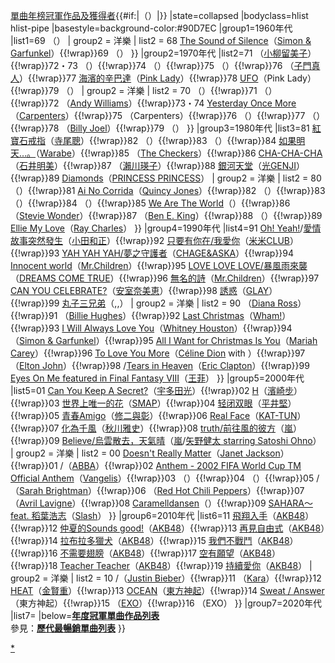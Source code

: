 {{Navbox
|name=Oricon單曲年榜冠軍
|title=[[Oricon公信榜|Oricon]]{{#if:{{{2|}}}|{{{2|}}}|}}[[Oricon單曲年榜冠軍作品列表|單曲年榜冠軍作品及獲得者]]{{#if:{{{1|}}}|（{{{1|}}}）|}}
|state=<includeonly>collapsed</includeonly>
|bodyclass=hlist hlist-pipe
|basestyle=background-color:#90D7EC
|group1=1960年代
|list1={{Navbox subgroup
| basestyle=background-color:#90D7EC
| group1 = 邦樂
| list1  = 
{{Nowrap begin}}68 {{link-ja|星光華爾茲|星影のワルツ}}（[[千昌夫]]）{{!wrap}}69 {{link-ja|黎明的即興曲|夜明けのスキャット}}（{{link-ja|由紀沙織|由紀さおり}}）{{Nowrap end}}
| group2 = 洋樂
| list2  = 
{{Nowrap begin}}68 [[寂静之声|The Sound of Silence]]（[[賽門與葛芬柯|Simon & Garfunkel]]）{{!wrap}}69 {{link-en|Those Were the Days|Those Were the Days (song)}}（{{link-en|Mary Hopkin}}）{{Nowrap end}}
}}
|group2=1970年代
|list2={{Navbox subgroup
| group1 = 邦樂
| basestyle=background-color:#90D7EC
| list1  = 
{{Nowrap begin}}70 {{link-ja|黑貓探戈|黒ネコのタンゴ}}（{{link-ja|皆川理|皆川おさむ}}）{{!wrap}}71 {{link-ja|我的城下町|わたしの城下町}}（[[小柳留美子]]）{{!wrap}}72・73 {{link-ja|女人之路|女のみち}}（{{link-ja|宮史郎與極品三重奏|宮史郎とぴんからトリオ}}）{{!wrap}}74 {{link-ja|眼淚的節操|なみだの操}}（{{link-ja|國王殿下 (日本團體)|殿さまキングス|國王殿下}}）{{!wrap}}75 {{link-ja|昭和枯芒|昭和枯れすゝき}}（{{link-ja|櫻與一郎|さくらと一郎}}）{{!wrap}}76 {{link-ja|游吧！鯛魚燒|およげ!たいやきくん}}（[[子門真人]]）{{!wrap}}77 [[海濱的辛巴達]]（[[粉紅淑女|Pink Lady]]）{{!wrap}}78 [[UFO (Pink Lady單曲)|UFO]]（Pink Lady）{{!wrap}}79 {{link-ja|追夢酒|夢追い酒}}（{{link-ja|渥美二郎}}）{{Nowrap end}}
| group2 = 洋樂
| list2  = 
{{Nowrap begin}}70 {{link-en|Venus (Shocking Blue song)|Venus (Shocking Blue song)|Venus}}（{{link-en|Shocking Blue}}）{{!wrap}}71 {{link-en|I Dream of Naomi}}（{{link-en|Hedva & David|Hedva and David}}）{{!wrap}}72 {{link-en|Love Theme from "The Godfather"|Love Theme from "The Godfather" (album)}}（[[安迪·威廉斯|Andy Williams]]）{{!wrap}}73・74 [[昨日重現 (歌曲)|Yesterday Once More]]（[[卡彭特乐队|Carpenters]]）{{!wrap}}75 {{link-en|Please Mr. Postman}}（Carpenters）{{!wrap}}76 {{link-en|Beautiful Sunday (song)|Beautiful Sunday (song)|Beautiful Sunday}}（{{link-ja|Daniel Boone (singer)|Daniel Boone (singer)|Daniel Boone}}）{{!wrap}}77 {{link-en|Sky High (song)|Sky High (song)|Sky High}}（{{link-en|Jigsaw (band)|Jigsaw (band)|Jigsaw}}）{{!wrap}}78 {{link-en|The Stranger (album)|The Stranger (album)|The Stranger}}（[[比利·乔尔|Billy Joel]]）{{!wrap}}79 {{link-en|I Was Made for Dancin'}}（{{link-en|Leif Garrett}}）{{Nowrap end}}
}}
|group3=1980年代
|list3={{Navbox subgroup
| group1 = 邦樂
| basestyle=background-color:#90D7EC
| list1  = 
{{Nowrap begin}}80 {{link-ja|Dancing All Night|ダンシング・オールナイト}}（{{link-ja|Monta & Brothers|もんたよしのり}}）{{!wrap}}81 [[紅寶石戒指]]（[[寺尾聰]]）{{!wrap}}82 {{link-ja|等著你|待つわ}}（{{link-ja|Aming|あみん}}）{{!wrap}}83 {{link-ja|山茶花之宿|さざんかの宿}}（{{link-ja|大川榮策|大川栄策}}）{{!wrap}}84 [[如果明天…。]]（[[Warabe]]）{{!wrap}}85 {{link-ja|為茱莉亞傷心|ジュリアに傷心}}（[[The Checkers]]）{{!wrap}}86 [[CHA-CHA-CHA]]（[[石井明美]]）{{!wrap}}87 {{link-ja|給我生命吧|命くれない}}（[[瀨川瑛子]]）{{!wrap}}88 [[銀河天堂]]（[[光GENJI]]）{{!wrap}}89 [[Diamonds (PRINCESS PRINCESS單曲)|Diamonds]]（[[PRINCESS PRINCESS]]）{{Nowrap end}}
| group2 = 洋樂
| list2  = 
{{Nowrap begin}}80 {{link-en|I'm In the Mood for Dancing}}（{{link-en|The Nolans}}）{{!wrap}}81 [[爱的斗牛 (歌曲)|Ai No Corrida]]（[[昆西·琼斯|Quincy Jones]]）{{!wrap}}82 {{link-en|Casablanca (單曲)|哀愁のカサブランカ|Casablanca}}（{{link-en|Bertie Higgins}}）{{!wrap}}83 {{link-en|Flashdance... What a Feeling}}（{{link-en|Irene Cara}}）{{!wrap}}84 {{link-en|I Like Chopin}}（{{link-en|Gazebo|Gazebo (musician)}}）{{!wrap}}85 [[天下一家|We Are The World]]（{{link-en|USA for Africa}}）{{!wrap}}86 {{link-en|Part-Time Lover}}（[[史蒂维·旺德|Stevie Wonder]]）{{!wrap}}87 {{link-en|Stand by Me (單曲)|Stand by Me (Ben E. King song)|Stand by Me}}（[[本·E·金|Ben E. King]]）{{!wrap}}88 {{link-en|Toy Boy}}（{{link-en|Sinitta}}）{{!wrap}}89 [[心愛的艾莉|Ellie My Love]]（[[Ray Charles]]）{{Nowrap end}}
}}
|group4=1990年代
|list4={{Navbox subgroup
| group1 = 邦樂
| basestyle=background-color:#90D7EC
| list1  = 
{{Nowrap begin}}90 [[大家來跳舞]]（[[B.B.QUEENS]]）{{!wrap}}91 [[Oh! Yeah!]]/[[愛情故事突然發生]]（[[小田和正]]）{{!wrap}}92 [[只要有你在/我愛你]]（[[米米CLUB]]）{{!wrap}}93 [[YAH YAH YAH/夢之守護者]]（[[恰克與飛鳥|CHAGE&ASKA]]）{{!wrap}}94 [[Innocent world]]（[[Mr.Children]]）{{!wrap}}95 [[LOVE LOVE LOVE/暴風雨來襲]]（[[DREAMS COME TRUE]]）{{!wrap}}96 [[無名的詩]]（[[Mr.Children]]）{{!wrap}}97 [[CAN YOU CELEBRATE?]]（[[安室奈美恵]]）{{!wrap}}98 [[誘惑 (GLAY單曲)|誘惑]]（[[GLAY]]）{{!wrap}}99 [[丸子三兄弟]]（{{link-ja|速水健太郎|速水けんたろう}},{{link-ja|茂森亞由美|茂森あゆみ}},{{link-ja|向日葵兒童,丸子合唱團|おかあさんといっしょ}}）{{Nowrap end}}
| group2 = 洋樂
| list2  = 
{{Nowrap begin}}90 {{link-en|If We Hold on Together}}（[[戴安娜·罗斯|Diana Ross]]）{{!wrap}}91 {{link-en|Welcome to the Edge}}（[[比利·休斯 (美国)|Billie Hughes]]）{{!wrap}}92 [[Last Christmas (歌曲)|Last Christmas]]（[[Wham!]]）{{!wrap}}93 [[我将永远爱你|I Will Always Love You]]（[[惠特妮·休斯顿|Whitney Houston]]）{{!wrap}}94 {{link-en|A Hazy Shade of Winter}}（[[賽門與葛芬柯|Simon & Garfunkel]]）{{!wrap}}95 [[你是我最想要的聖誕禮物|All I Want for Christmas Is You]]（[[瑪麗亞·凱莉|Mariah Carey]]）{{!wrap}}96 [[To Love You More]]（[[席琳·狄翁|Céline Dion]] with {{link-ja|KRYZLER & KOMPANY|クライズラー&カンパニー}}）{{!wrap}}97 {{link-en|Candle in the Wind ～獻給黛安娜王妃|Candle in the Wind}}（[[Elton John]]）{{!wrap}}98 {{link-en|Change the World}}/[[泪洒天堂|Tears in Heaven]]（[[埃里克·克莱普顿|Eric Clapton]]）{{!wrap}}99 [[Eyes on Me|Eyes On Me featured in Final Fantasy VIII]]（[[王菲]]）{{Nowrap end}}
}}
|group5=2000年代
|list5={{Navbox subgroup
| group1 = 邦樂
| basestyle=background-color:#90D7EC
| list1  = 
{{Nowrap begin}}00 [[海嘯 (單曲)|TSUNAMI]]（[[南方之星]]）{{!wrap}}01 [[Can You Keep A Secret?]]（[[宇多田光]]）{{!wrap}}02 [[H (濱崎步單曲)|H]]（[[濱崎步]]）{{!wrap}}03 [[世界上唯一的花]]（[[SMAP]]）{{!wrap}}04 [[轻闭双眼]]（[[平井堅]]）{{!wrap}}05 [[青春Amigo]]（[[修二與彰]]）{{!wrap}}06 [[Real Face]]（[[KAT-TUN]]）{{!wrap}}07 [[化為千風 (秋川雅史單曲)|化為千風]]（[[秋川雅史]]）{{!wrap}}08 [[truth/前往風的彼方]]（[[嵐]]）{{!wrap}}09 [[Believe/烏雲散去，天氣晴]]（[[嵐]]/[[大野智|矢野健太 starring Satoshi Ohno]]）{{Nowrap end}}
| group2 = 洋樂
| list2  = 
{{Nowrap begin}}00 [[Doesn't Really Matter]]（[[珍妮·杰克逊|Janet Jackson]]）{{!wrap}}01 {{link-en|SOS (ABBA song)|SOS (ABBA song)|SOS}}/{{link-en|Chiquitita}}（[[ABBA]]）{{!wrap}}02 [[足球圣歌|Anthem - 2002 FIFA World Cup TM Official Anthem]]（[[范吉利斯|Vangelis]]）{{!wrap}}03 {{link-en|The Ketchup Song|The Ketchup Song (Aserejé)}}（{{link-en|Las Ketchup}}）{{!wrap}}04 {{link-ja|モーメント/最初から今まで}}（{{link-ja|Ryu|Ryu (歌手)}}）{{!wrap}}05 {{link-en|A Whiter Shade of Pale}}/{{link-en|A Question of Honour|A Question of Honour (song)}}（[[莎拉·布萊曼|Sarah Brightman]]）{{!wrap}}06 {{link-en|Dani California}}（[[嗆辣紅椒|Red Hot Chili Peppers]]）{{!wrap}}07 {{link-en|Girlfriend (Avril Lavigne song)|Girlfriend (Avril Lavigne song)|Girlfriend}}（[[艾薇兒·拉維尼|Avril Lavigne]]）{{!wrap}}08 [[焦糖舞|Caramelldansen]]（{{link-en|Caramell}}）{{!wrap}}09 [[SAHARA〜feat. 稻葉浩志]]（[[史萊許|Slash]]）{{Nowrap end}}
}}
|group6=2010年代
|list6={{Navbox subgroup
| group1 = 邦樂
| basestyle=background-color:#90D7EC
| list1  = 
{{Nowrap begin}}10 [[Beginner (AKB48單曲)|Beginner]]（[[AKB48]]）{{!wrap}}11 [[飛翔入手]]（[[AKB48]]）{{!wrap}}12 [[仲夏的Sounds good!]]（[[AKB48]]）{{!wrap}}13 [[再見自由式]]（[[AKB48]]）{{!wrap}}14 [[拉布拉多獵犬 (AKB48單曲)|拉布拉多獵犬]]（[[AKB48]]）{{!wrap}}15 [[我們不戰鬥]]（[[AKB48]]）{{!wrap}}16 [[不需要翅膀]]（[[AKB48]]）{{!wrap}}17 [[空有願望]]（[[AKB48]]）{{!wrap}}18 [[Teacher Teacher]]（[[AKB48]]）{{!wrap}}19 [[持續愛你]]（[[AKB48]]）{{Nowrap end}}
| group2 = 洋樂
| list2  = 
{{Nowrap begin}}10 {{link-en|Never Say Never (Justin Bieber song)|Never Say Never (Justin Bieber song)|Never Say Never}}/{{link-en|Somebody to Love (Justin Bieber song)|Somebody to Love (Justin Bieber song)|Somebody to Love}}（[[贾斯汀·比伯|Justin Bieber]]）{{!wrap}}11 {{link-ja|GO GO サマー!}}（[[Kara]]）{{!wrap}}12 [[HEAT (金賢重單曲)|HEAT]]（[[金賢重]]）{{!wrap}}13 [[OCEAN (东方神起单曲)|OCEAN]]（[[東方神起]]）{{!wrap}}14 [[Sweat / Answer]]（東方神起）{{!wrap}}15 {{link-ja|Love Me Right 〜romantic universe〜}}（[[EXO]]）{{!wrap}}16 {{link-ja|Coming Over}}（EXO）{{Nowrap end}}
}}
|group7=2020年代
|list7={{Navbox subgroup
| group1 = 實體單曲
| basestyle=background-color:#90D7EC
| list1  = 
*20 [[Imitation Rain/D.D.]]（[[SixTONES]] vs [[Snow Man]]）
*21 [[Grandeur]]（Snow Man）
| group2 = 數碼單曲
| list2  = 
*20 [[紅蓮華]]（[[LiSA]]）
*21 {{Link-jp|乾燥花 (優里單曲)|ドライフラワー (優里の曲)|乾燥花}}（[[優里]]）
| group3 = 串流媒體
| list3  = 
*20 [[向夜晚奔去]]（[[YOASOBI]]）
*21 {{Link-jp|乾燥花 (優里單曲)|ドライフラワー (優里の曲)|乾燥花}}（[[優里]]）
| group4 = 合算單曲
| list4  = 
*20 [[Imitation Rain/D.D.]]（SixTONES vs Snow Man）
}}
|below='''[[Oricon單曲年榜冠軍作品列表|年度冠軍單曲作品列表]]'''<br />參見：'''[[日本最暢銷單曲列表|歷代最暢銷單曲列表]]'''
}}<noinclude>
[[Category:Oricon單曲年榜冠軍作品|*]]</noinclude>